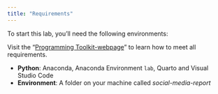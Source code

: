 ```yaml
---
title: "Requirements"
---
```


To start this lab, you'll need the following environments:

:::{.callout-important}
Visit the "[Programming Toolkit-webpage](https://kirenz.github.io/lab-toolkit/)" to learn how to meet all requirements.
:::

- **Python**: Anaconda, Anaconda Environment `lab`, Quarto and Visual Studio Code
- **Environment**: A folder on your machine called *social-media-report* 
